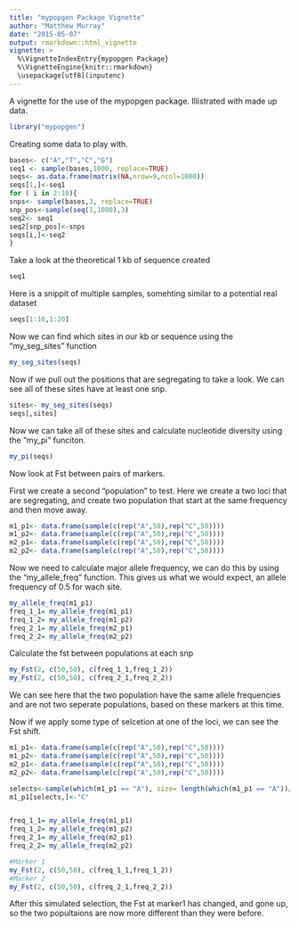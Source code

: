 ```yaml
---
title: "mypopgen Package Vignette"
author: "Matthew Murray"
date: "2015-05-07"
output: rmarkdown::html_vignette
vignette: >
  %\VignetteIndexEntry{mypopgen Package}
  %\VignetteEngine{knitr::rmarkdown}
  \usepackage[utf8](inputenc)
---
```


A vignette for the use of the mypopgen package. Illistrated with made up data. 
```r
library("mypopgen")
```

Creating some data to play with. 

```r
bases<- c("A","T","C","G")
seq1 <- sample(bases,1000, replace=TRUE)
seqs<- as.data.frame(matrix(NA,nrow=9,ncol=1000))
seqs[1,]<-seq1
for ( i in 2:10){
snps<- sample(bases,3, replace=TRUE)
snp_pos<-sample(seq(1,1000),3)
seq2<- seq1
seq2[snp_pos]<-snps
seqs[i,]<-seq2
}
```
 Take a look at the theoretical 1 kb of sequence created
```r
seq1
```

Here is a snippit of multiple samples, somehting similar to a potential real dataset
```r
seqs[1:10,1:20]
```

Now we can find which sites in our kb or sequence using the "my_seg_sites" function
```r
my_seg_sites(seqs)
```

Now if we pull out the positions that are segregating to take a look. We can see all of these sites have at least one snp. 
```r
sites<- my_seg_sites(seqs)
seqs[,sites]
```

Now we can take all of these sites and calculate nucleotide diversity using the "my_pi" funciton. 
```r
my_pi(seqs)
```

Now look at Fst between pairs of markers. 

First we create a second "population" to test. Here we create a two loci that are segregating, and create two population that start at the same frequency and then move away. 
```r
m1_p1<- data.frame(sample(c(rep("A",50),rep("C",50))))
m1_p2<- data.frame(sample(c(rep("A",50),rep("C",50))))
m2_p1<- data.frame(sample(c(rep("A",50),rep("C",50))))
m2_p2<- data.frame(sample(c(rep("A",50),rep("C",50))))
```

Now we need to calculate major allele frequency, we can do this by using the "my_allele_freq" function. This gives us what we would expect, an allele frequency of 0.5 for wach site. 
```r
my_allele_freq(m1_p1)
freq_1_1= my_allele_freq(m1_p1)
freq_1_2= my_allele_freq(m1_p2)
freq_2_1= my_allele_freq(m2_p1)
freq_2_2= my_allele_freq(m2_p2)
```


Calculate the fst between populations at each snp 
```r
my_Fst(2, c(50,50), c(freq_1_1,freq_1_2))
my_Fst(2, c(50,50), c(freq_2_1,freq_2_2))
```
We can see here that the two population have the same allele frequencies and are not two seperate populations, based on these markers at this time. 

Now if we apply some type of selcetion at one of the loci, we can see the Fst shift. 
```r
m1_p1<- data.frame(sample(c(rep("A",50),rep("C",50))))
m1_p2<- data.frame(sample(c(rep("A",50),rep("C",50))))
m2_p1<- data.frame(sample(c(rep("A",50),rep("C",50))))
m2_p2<- data.frame(sample(c(rep("A",50),rep("C",50))))

selects<-sample(which(m1_p1 == "A"), size= length(which(m1_p1 == "A"))/3)
m1_p1[selects,]<-"C"


freq_1_1= my_allele_freq(m1_p1)
freq_1_2= my_allele_freq(m1_p2)
freq_2_1= my_allele_freq(m2_p1)
freq_2_2= my_allele_freq(m2_p2)

#Marker 1
my_Fst(2, c(50,50), c(freq_1_1,freq_1_2))
#Marker 2
my_Fst(2, c(50,50), c(freq_2_1,freq_2_2))
```
After this simulated selection, the Fst at marker1 has changed, and gone up, so the two popultaions are now more different than they were before. 

